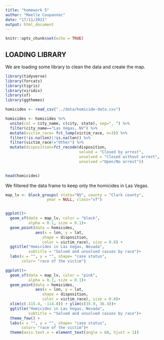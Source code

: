```yaml
---
title: "homework 5"
author: "Maelle Coupannec"
date: "17/11/2021"
output: html_document
---
```


```r
knitr::opts_chunk$set(echo = TRUE)
```

## LOADING LIBRARY

We are loading some library to clean the data and create the map.

```r
library(tidyverse)
library(forcats)
library(tigris)
library(viridis)
library(sf)
library(ggthemes)


```
```r
homicides <- read_csv("../data/homicide-data.csv")

homicides <- homicides %>%
  unite(col = city_name, c(city, state), sep=", ") %>%
  filter(city_name=="Las Vegas, NV") %>% 
  mutate(victim_race= fct_lump(victim_race, n=3)) %>% 
  filter(!is.na(lon)|!is.na(lon)) %>% 
  filter(victim_race!="Other") %>%
  mutate(disposition=fct_recode(disposition,
                                solved = "Closed by arrest",
                                unsolved = "Closed without arrest", 
                                unsolved ="Open/No arrest"))
  

head(homicides)
```

We filtered the data frame to keep only the homicides in Las Vegas.


```r
map_lv <- block_groups( state="NV", county = "Clark county", 
                  year = NULL, class="sf")


ggplot()+
  geom_sf(data = map_lv, color = "black", 
          alpha = 0.1, size = 0.1)+
  geom_point(data = homicides, 
             aes(x = lon, y = lat, 
                shape = disposition, 
                color = victim_race), size = 0.8) +
  ggtitle("Homicides in Las Vegas, Nevada",
          subtitle = "Solved and unsolved casses by race")+
  labs(x = "", y = "", shape= "case status", 
       color= "race of the victim")

```


```r
ggplot()+
  geom_sf(data = map_lv, color = "pink", 
          alpha = 0.1, size = 0.1)+
  geom_point(data = homicides, 
             aes(x = lon, y = lat, 
                shape = disposition, 
                color = victim_race), size = 0.8)+
  xlim(c(-115.4, -114.8)) + ylim(c(35.9, 36.4))+
  ggtitle("Homicides in Las Vegas, Nevada",
          subtitle = "Solved and unsolved casses by race")+
  theme_few() + 
  labs(x = "", y = "", shape= "case status", 
       color= "race of the victim")+
  theme(axis.text.x = element_text(angle = 60, hjust = 1))
  
```

